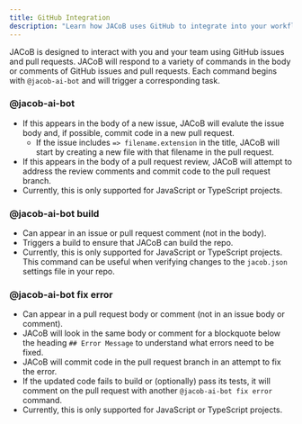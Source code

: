 ```yaml
---
title: GitHub Integration
description: "Learn how JACoB uses GitHub to integrate into your workflows."
---
```


JACoB is designed to interact with you and your team using GitHub issues and pull requests. JACoB will respond to a variety of commands in the body or comments of GitHub issues and pull requests. Each command begins with `@jacob-ai-bot` and will trigger a corresponding task.

### @jacob-ai-bot

- If this appears in the body of a new issue, JACoB will evalute the issue body and, if possible, commit code in a new pull request.
  - If the issue includes `=> filename.extension` in the title, JACoB will start by creating a new file with that filename in the pull request.
- If this appears in the body of a pull request review, JACoB will attempt to address the review comments and commit code to the pull request branch.
- Currently, this is only supported for JavaScript or TypeScript projects.

### @jacob-ai-bot build

- Can appear in an issue or pull request comment (not in the body).
- Triggers a build to ensure that JACoB can build the repo.
- Currently, this is only supported for JavaScript or TypeScript projects. This command can be useful when verifying changes to the `jacob.json` settings file in your repo.

### @jacob-ai-bot fix error

- Can appear in a pull request body or comment (not in an issue body or comment).
- JACoB will look in the same body or comment for a blockquote below the heading `## Error Message` to understand what errors need to be fixed.
- JACoB will commit code in the pull request branch in an attempt to fix the error.
- If the updated code fails to build or (optionally) pass its tests, it will comment on the pull request with another `@jacob-ai-bot fix error` command.
- Currently, this is only supported for JavaScript or TypeScript projects.
